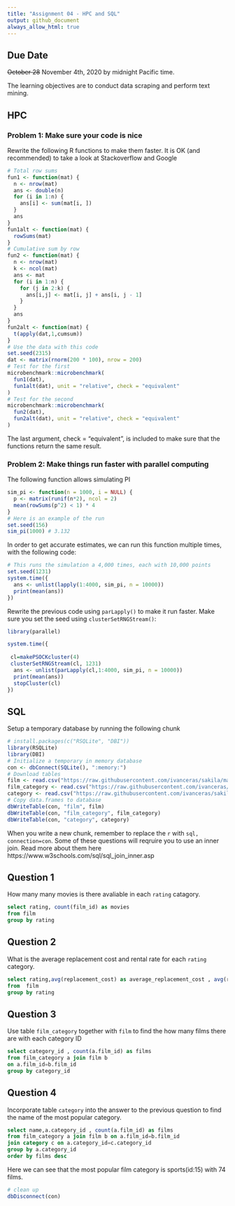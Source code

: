 ```yaml
---
title: "Assignment 04 - HPC and SQL"
output: github_document
always_allow_html: true
---
```


## Due Date

~~October 28~~ November 4th, 2020 by midnight Pacific time.

The learning objectives are to conduct data scraping and perform text mining.

## HPC

### Problem  1: Make sure your code is nice
Rewrite the following R functions to make them faster. It is OK (and recommended) to take a look at Stackoverflow and Google

```r
# Total row sums
fun1 <- function(mat) {
  n <- nrow(mat)
  ans <- double(n) 
  for (i in 1:n) {
    ans[i] <- sum(mat[i, ])
  }
  ans
}
fun1alt <- function(mat) {
  rowSums(mat)
}
# Cumulative sum by row
fun2 <- function(mat) {
  n <- nrow(mat)
  k <- ncol(mat)
  ans <- mat
  for (i in 1:n) {
    for (j in 2:k) {
      ans[i,j] <- mat[i, j] + ans[i, j - 1]
    }
  }
  ans
}
fun2alt <- function(mat) {
  t(apply(dat,1,cumsum))
}
# Use the data with this code
set.seed(2315)
dat <- matrix(rnorm(200 * 100), nrow = 200)
# Test for the first
microbenchmark::microbenchmark(
  fun1(dat),
  fun1alt(dat), unit = "relative", check = "equivalent"
)
# Test for the second
microbenchmark::microbenchmark(
  fun2(dat),
  fun2alt(dat), unit = "relative", check = "equivalent"
)
```

The last argument, check = “equivalent”, is included to make sure that the functions return the same result.

### Problem 2: Make things run faster with parallel computing
The following function allows simulating PI

```r
sim_pi <- function(n = 1000, i = NULL) {
  p <- matrix(runif(n*2), ncol = 2)
  mean(rowSums(p^2) < 1) * 4
}
# Here is an example of the run
set.seed(156)
sim_pi(1000) # 3.132
```

In order to get accurate estimates, we can run this function multiple times, with the following code:

```r
# This runs the simulation a 4,000 times, each with 10,000 points
set.seed(1231)
system.time({
  ans <- unlist(lapply(1:4000, sim_pi, n = 10000))
  print(mean(ans))
})
```

Rewrite the previous code using `parLapply()` to make it run faster. Make sure you set the seed using `clusterSetRNGStream()`:

```r

library(parallel)

system.time({
  
 cl=makePSOCKcluster(4)
 clusterSetRNGStream(cl, 1231)
  ans <- unlist(parLapply(cl,1:4000, sim_pi, n = 10000))
  print(mean(ans))
  stopCluster(cl)
})
```

## SQL

Setup a temporary database by running the following chunk

```r
# install.packages(c("RSQLite", "DBI"))
library(RSQLite)
library(DBI)
# Initialize a temporary in memory database
con <- dbConnect(SQLite(), ":memory:")
# Download tables
film <- read.csv("https://raw.githubusercontent.com/ivanceras/sakila/master/csv-sakila-db/film.csv")
film_category <- read.csv("https://raw.githubusercontent.com/ivanceras/sakila/master/csv-sakila-db/film_category.csv")
category <- read.csv("https://raw.githubusercontent.com/ivanceras/sakila/master/csv-sakila-db/category.csv")
# Copy data.frames to database
dbWriteTable(con, "film", film)
dbWriteTable(con, "film_category", film_category)
dbWriteTable(con, "category", category)
```

When you write a new chunk, remember to replace the `r` with `sql, connection=con`. Some of these questions will reqruire you to use an  inner join. Read more about them here https://www.w3schools.com/sql/sql_join_inner.asp

## Question 1

How many many movies is there avaliable in each `rating` catagory.

```sql
select rating, count(film_id) as movies
from film
group by rating
```

## Question 2

What is the average replacement cost and rental rate for each `rating` category.

```sql
select rating,avg(replacement_cost) as average_replacement_cost , avg(rental_rate) as average_rental_rate
from  film 
group by rating
```

## Question 3

Use table `film_category` together with `film` to find the how many films there are with each category ID 

```sql
select category_id , count(a.film_id) as films
from film_category a join film b
on a.film_id=b.film_id
group by category_id
```
## Question 4

Incorporate table `category` into the answer to the previous question to find the name of the most popular category.

```sql
select name,a.category_id , count(a.film_id) as films
from film_category a join film b on a.film_id=b.film_id
join category c on a.category_id=c.category_id 
group by a.category_id
order by films desc
```

Here we can see that the most popular film category is sports(id:15) with 74 films.


```r
# clean up
dbDisconnect(con)
```